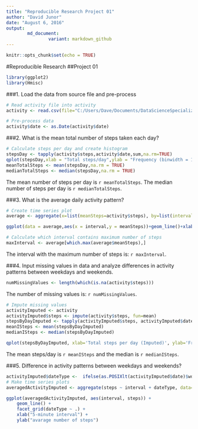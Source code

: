 ```yaml
---
title: "Reproducible Research Project 01"
author: "David Junor"
date: "August 6, 2016"
output: 
        md_document:
                variant: markdown_github
---
```


```r
knitr::opts_chunk$set(echo = TRUE)
```

#Reproducible Research
##Project 01

```r
library(ggplot2)
library(Hmisc)
```
###1. Load the data from source file and pre-process
```r
# Read activity file into activity
activity <- read.csv(file="C:/Users/Dave/Documents/DataScienceSpecialization/ReproducibleResearch/Project01/Working/Data/activity.csv")

# Pre-process data
activity$date <- as.Date(activity$date)
```
###2. What is the mean total number of steps taken each day?
```r
# Calculate steps per day and create histogram
stepsDay <- tapply(activity$steps,activity$date,sum,na.rm=TRUE)
qplot(stepsDay,xlab = "Total steps/day",ylab = "Frequency (binwidth = 1000)",binwidth=1000)
meanTotalSteps <- mean(stepsDay,na.rm = TRUE)
medianTotalSteps <- median(stepsDay,na.rm = TRUE)
```
The mean number of steps per day is `r meanTotalSteps`.
The median number of steps per day is `r medianTotalSteps`.

###3.  What is the average daily activity pattern?
```r
# Create time series plot
average <- aggregate(x=list(meanSteps=activity$steps), by=list(interval=activity$interval), FUN=mean, na.rm=TRUE)
```
```r
ggplot(data = average,aes(x = interval,y = meanSteps))+geom_line()+xlab("5 minutes")+ylab("Average steps")
```
```r
# Calculate which interval contains maximum number of steps
maxInterval <- average[which.max(average$meanSteps),]
```
The interval with the maximum number of steps is: `r maxInterval`.

###4.  Input missing values in data and analyze differences in activity patterns between weekdays and weekends.
```r
numMissingValues <- length(which(is.na(activity$steps)))
```
The number of missing values is: `r numMissingValues`.

```r
# Impute missing values
activityImputed <- activity
activityImputed$steps <- impute(activity$steps, fun=mean)
stepsByDayImputed <- tapply(activityImputed$steps, activityImputed$date, sum)
meanISteps <- mean(stepsByDayImputed)
medianISteps <- median(stepsByDayImputed)
```
```r
qplot(stepsByDayImputed, xlab='Total steps per day (Imputed)', ylab='Frequency (binwidth = 1000', binwidth=1000)
```

The mean steps/day is `r meanISteps` and the median is `r medianISteps`.

###5. Difference in activity patterns between weekdays and weekends?
```r
activityImputed$dateType <-  ifelse(as.POSIXlt(activityImputed$date)$wday %in% c(0,6), 'weekend', 'weekday')
# Make time series plots
averagedActivityImputed <- aggregate(steps ~ interval + dateType, data=activityImputed, mean)
```
```r
ggplot(averagedActivityImputed, aes(interval, steps)) + 
    geom_line() + 
    facet_grid(dateType ~ .) +
    xlab("5-minute interval") + 
    ylab("avarage number of steps")
```
